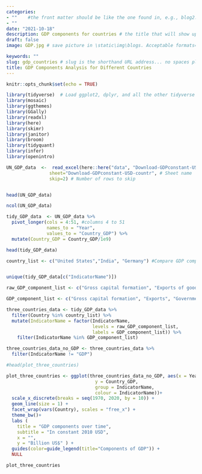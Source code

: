 ```yaml
---
categories:  
- ""    #the front matter should be like the one found in, e.g., blog2.md. It cannot be like the normal Rmd we used
- ""
date: "2021-10-18"
description: GDP components for countries # the title that will show up once someone gets to this page
draft: false
image: GDP.jpg # save picture in \static\img\blogs. Acceptable formats= jpg, jpeg, or png . Your iPhone pics wont work

keywords: ""
slug: gdp_countries # slug is the shorthand URL address... no spaces plz
title: GDP Components Analysis for Different Countries
---
```


```r
knitr::opts_chunk$set(echo = TRUE)
```

```r
library(tidyverse)  # Load ggplot2, dplyr, and all the other tidyverse packages
library(mosaic)
library(ggthemes)
library(GGally)
library(readxl)
library(here)
library(skimr)
library(janitor)
library(broom)
library(tidyquant)
library(infer)
library(openintro)
```

```r

UN_GDP_data  <-  read_excel(here::here("data", "Download-GDPconstant-USD-countries.xlsx"), # Excel filename
                sheet="Download-GDPconstant-USD-countr", # Sheet name
                skip=2) # Number of rows to skip


head(UN_GDP_data)

```

```r

ncol(UN_GDP_data) 

tidy_GDP_data  <- UN_GDP_data %>%  
  pivot_longer(cols = 4:51, #columns 4 to 51
               names_to = "Year",
               values_to = "Country_GDP") %>% 
  mutate(Country_GDP = Country_GDP/1e9)

head(tidy_GDP_data)
```
```r
country_list <- c("United States","India", "Germany") #Compare GDP components for these 3 countries


unique(tidy_GDP_data[c("IndicatorName")])
```

```r
raw_GDP_component_list <- c("Gross capital formation", "Exports of goods and services", "General government final consumption expenditure", "Household consumption expenditure (including Non-profit institutions serving households)", "Imports of goods and services", "Gross Domestic Product (GDP)")

GDP_component_list <- c("Gross capital formation", "Exports", "Government expenditure", "Household expenditure","Imports","GDP")

three_countries_data <- tidy_GDP_data %>% 
  filter(Country %in% country_list) %>% 
  mutate(IndicatorName = factor(IndicatorName,
                                levels = raw_GDP_component_list,
                                labels = GDP_component_list)) %>% 
    filter(IndicatorName %in% GDP_component_list) 

three_countries_data_no_GDP <- three_countries_data %>% 
  filter(IndicatorName != "GDP")

#head(plot_three_countries)

plot_three_countries <- ggplot(three_countries_data_no_GDP, aes(x = Year, 
                                 y = Country_GDP, 
                                 group = IndicatorName, 
                                 colour = IndicatorName))+
  scale_x_discrete(breaks = seq(1970, 2020, by = 10)) +
  geom_line(size = 1) +
  facet_wrap(vars(Country), scales = "free_x") +
  theme_bw()+
  labs (
    title = "GDP components over time",
    subtitle = "In constant 2010 USD",
    x = "",
    y = "Billion US$" ) + 
  guides(color=guide_legend(title="Components of GDP")) +
  NULL

plot_three_countries


```
